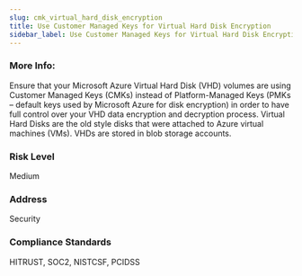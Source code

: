 ```yaml
---
slug: cmk_virtual_hard_disk_encryption
title: Use Customer Managed Keys for Virtual Hard Disk Encryption
sidebar_label: Use Customer Managed Keys for Virtual Hard Disk Encryption
---
```


### More Info:

Ensure that your Microsoft Azure Virtual Hard Disk (VHD) volumes are using Customer Managed Keys (CMKs) instead of Platform-Managed Keys (PMKs – default keys used by Microsoft Azure for disk encryption) in order to have full control over your VHD data encryption and decryption process. Virtual Hard Disks are the old style disks that were attached to Azure virtual machines (VMs). VHDs are stored in blob storage accounts.

### Risk Level

Medium

### Address

Security

### Compliance Standards

HITRUST, SOC2, NISTCSF, PCIDSS

